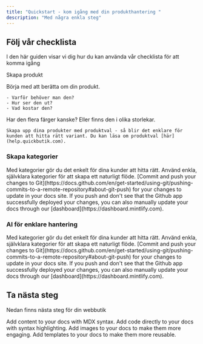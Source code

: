 ```yaml
---
title: "Quickstart - kom igång med din produkthantering "
description: "Med några enkla steg"
---
```


## Följ vår checklista

I den här guiden visar vi dig hur du kan använda vår checklista för att komma igång

Skapa produkt

<AccordionGroup>
  <Accordion title="Information om din produkt" icon="pen-to-square">
    Börja med att berätta om din produkt.

    - Varför behöver man den?
    - Hur ser den ut?
    - Vad kostar den?
  </Accordion>
  <Accordion title="Finns den i fler varianter?" icon="rectangle-terminal">
    Har den flera färger kanske? Eller finns den i olika storlekar.

    Skapa upp dina produkter med produktval - så blir det enklare för kunden att hitta rätt variant. Du kan läsa om produktval [här](help.quickbutik.com).
  </Accordion>
  <Accordion title="Intern hantering" icon="arrow-up-from-bracket">
    
  </Accordion>
</AccordionGroup>

### Skapa kategorier

<AccordionGroup>
  <Accordion title="Kategorisera och sortera dina produkter" icon="bars-sort">
    Med kategorier gör du det enkelt för dina kunder att hitta rätt. Använd enkla, självklara kategorier för att skapa ett naturligt flöde.
  </Accordion>
  <Accordion title="Fokusera på användarupplevelsen" icon="person-dress">
    [Commit and push your changes to
    Git](https://docs.github.com/en/get-started/using-git/pushing-commits-to-a-remote-repository#about-git-push)
    for your changes to update in your docs site. If you push and don't see that
    the Github app successfully deployed your changes, you can also manually
    update your docs through our [dashboard](https://dashboard.mintlify.com).
  </Accordion>
</AccordionGroup>

### AI för enklare hantering

<AccordionGroup>
  <Accordion title="Skapa produkt- och kategoribeskrivningar" icon="bars-sort">
    Med kategorier gör du det enkelt för dina kunder att hitta rätt. Använd enkla, självklara kategorier för att skapa ett naturligt flöde.
  </Accordion>
  <Accordion title="Fokusera på SEO" icon="person-dress">
    [Commit and push your changes to Git](https://docs.github.com/en/get-started/using-git/pushing-commits-to-a-remote-repository#about-git-push) for your changes to update in your docs site. If you push and don't see that the Github app successfully deployed your changes, you can also manually update your docs through our [dashboard](https://dashboard.mintlify.com).
  </Accordion>
</AccordionGroup>

## Ta nästa steg

Nedan finns nästa steg för din webbutik

<CardGroup cols="2">
  <Card title="Anpassa utseende" icon="file" href="/essentials/markdown">
    Add content to your docs with MDX syntax.
  </Card>
  <Card title="Hantera frakt" icon="square-code" href="/essentials/code">
    Add code directly to your docs with syntax highlighting.
  </Card>
  <Card title="Hantera betalning" icon="image" href="/essentials/images">
    Add images to your docs to make them more engaging.
  </Card>
  <Card title="Domän" icon="puzzle-piece" href="/essentials/reusable-snippets">
    Add templates to your docs to make them more reusable.
  </Card>
</CardGroup>